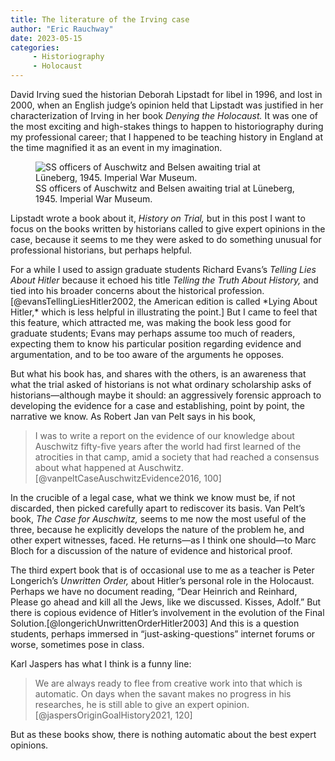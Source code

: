 ```yaml
---
title: The literature of the Irving case
author: "Eric Rauchway"
date: 2023-05-15
categories:
     - Historiography
     - Holocaust
---
```


David Irving sued the historian Deborah Lipstadt for libel in 1996, and lost in 2000, when an English judge's opinion held that Lipstadt was justified in her characterization of Irving in her book *Denying the Holocaust.* It was one of the most exciting and high-stakes things to happen to historiography during my professional career; that I happened to be teaching history in England at the time magnified it as an event in my imagination. 

![SS officers of Auschwitz and Belsen awaiting trial at Lüneberg, 1945. Imperial War Museum.](large_HU_059545_A.jpg)

[//]: (https://www.iwm.org.uk/collections/item/object/205059529)

Lipstadt wrote a book about it, *History on Trial,* but in this post I want to focus on the books written by historians called to give expert opinions in the case, because it seems to me they were asked to do something unusual for professional historians, but perhaps helpful.

For a while I used to assign graduate students Richard Evans's *Telling Lies About Hitler* because it echoed his title *Telling the Truth About History,* and tied into his broader concerns about the historical profession.[@evansTellingLiesHitler2002, the American edition is called *Lying About Hitler,* which is less helpful in illustrating the point.] But I came to feel that this feature, which attracted me, was making the book less good for graduate students; Evans may perhaps assume too much of readers, expecting them to know his particular position regarding evidence and argumentation, and to be too aware of the arguments he opposes.

But what his book has, and shares with the others, is an awareness that what the trial asked of historians is not what ordinary scholarship asks of historians---although maybe it should: an aggressively forensic approach to developing the evidence for a case and establishing, point by point, the narrative we know. As Robert Jan van Pelt says in his book, 

> I was to write a report on the evidence of our knowledge about Auschwitz fifty-five years after the world had first learned of the atrocities in that camp, amid a society that had reached a consensus about what happened at Auschwitz.[@vanpeltCaseAuschwitzEvidence2016, 100]

In the crucible of a legal case, what we think we know must be, if not discarded, then picked carefully apart to rediscover its basis. Van Pelt's book, *The Case for Auschwitz,* seems to me now the most useful of the three, because he explicitly develops the nature of the problem he, and other expert witnesses, faced. He returns---as I think one should---to Marc Bloch for a discussion of the nature of evidence and historical proof. 

The third expert book that is of occasional use to me as a teacher is Peter Longerich's *Unwritten Order,* about Hitler's personal role in the Holocaust. Perhaps we have no document reading, "Dear Heinrich and Reinhard, Please go ahead and kill all the Jews, like we discussed. Kisses, Adolf." But there is copious evidence of Hitler's involvement in the evolution of the Final Solution.[@longerichUnwrittenOrderHitler2003] And this is a question students, perhaps immersed in "just-asking-questions" internet forums or worse, sometimes pose in class.

Karl Jaspers has what I think is a funny line:

> We are always ready to flee from creative work into that which is automatic. On days when the savant makes no progress in his researches, he is still able to give an expert opinion.[@jaspersOriginGoalHistory2021, 120]

But as these books show, there is nothing automatic about the best expert opinions.
